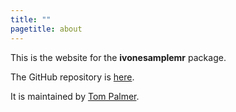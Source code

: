 ```yaml
---
title: ""
pagetitle: about
---
```


This is the website for the **ivonesamplemr** package.

The GitHub repository is [here](https://github.com/remlapmot/ivonesamplemr).

It is maintained by [Tom Palmer](https://remlapmot.github.io/).

